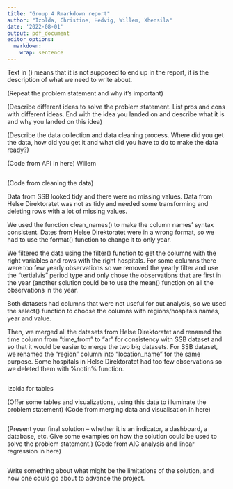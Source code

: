 ```yaml
---
title: "Group 4 Rmarkdown report"
author: "Izolda, Christine, Hedvig, Willem, Xhensila"
date: '2022-08-01'
output: pdf_document
editor_options: 
  markdown: 
    wrap: sentence
---
```


Text in () means that it is not supposed to end up in the report, it is the description of what we need to write about.

\section{Introduction}

(Repeat the problem statement and why it's important)

\section{Background}

\section{Brainstorming}

(Describe different ideas to solve the problem statement. List pros and cons with different ideas. End with the idea you landed on and describe what it is and why you landed on this idea)

\section{Data collection}

(Describe the data collection and data cleaning process. Where did you get the data, how did you get it and what did you have to do to make the data ready?)

(Code from API in here) Willem

```r


```

(Code from cleaning the data)

Data from SSB looked tidy and there were no missing values.
Data from Helse Direktoratet was not as tidy and needed some transforming and deleting rows with a lot of missing values.

We used the function clean_names() to make the column names' syntax consistent.
Dates from Helse Direktoratet were in a wrong format, so we had to use the format() function to change it to only year.

We filtered the data using the filter() function to get the columns with the right variables and rows with the right hospitals.
For some columns there were too few yearly observations so we removed the yearly filter and use the "tertialvis" period type and only chose the observations that are first in the year (another solution could be to use the mean() function on all the observations in the year.

Both datasets had columns that were not useful for out analysis, so we used the select() function to choose the columns with regions/hospitals names, year and value.

Then, we merged all the datasets from Helse Direktoratet and renamed the time column from "time_from" to "ar" for consistency with SSB dataset and so that it would be easier to merge the two big datasets.
For SSB dataset, we renamed the "region" column into "location_name" for the same purpose.
Some hospitals in Helse Direktoratet had too few observations so we deleted them with %notin% function.

```r

```

\section{Data description}

Izolda for tables

(Offer some tables and visualizations, using this data to illuminate the problem statement) (Code from merging data and visualisation in here)

```r

```

\section{Empirical Strategy}

\section{Findings}

(Present your final solution -- whether it is an indicator, a dashboard, a database, etc. Give some examples on how the solution could be used to solve the problem statement.) (Code from AIC analysis and linear regression in here)

```r

```

\section{Limitations and steps forward}

Write something about what might be the limitations of the solution, and how one could go about to advance the project.
